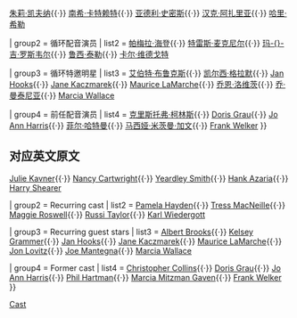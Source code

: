 <noinclude>{{NoteTA|G1=Simpsons}}</noinclude>
{{Navbox
| name  = Simpsons cast
|state   = 
| title = 《[[辛普森一家]]》[[辛普森一家配音演员列表|配音演员列表]]
| titlestyle = background: #FADA00
| style = width:75%;
| groupstyle = background: #FAEB86
| evenstyle = background: #FFFEF1

| group1 = 主要配音演员
| list1  =  [[丹·卡斯泰拉内塔]]{{·}} [[朱莉·凯夫纳]]{{·}} [[南希·卡特赖特]]{{·}} [[亚德利·史密斯]]{{·}} [[汉克·阿扎里亚]]{{·}} [[哈里·希勒]]

| group2 = 循环配音演员
| list2 = [[帕梅拉·海登]]{{·}} [[特雷斯·麦克尼尔]]{{·}} [[玛吉·罗斯韦尔|玛-{}-吉·罗斯韦尔]]{{·}} [[鲁西·泰勒]]{{·}} [[卡尔·维德戈特]]

| group3 = 循环特邀明星
| list3 = <!--Keep it to guests with over five appearances.-->[[艾伯特·布鲁克斯]]{{·}} [[凯尔西·格拉默]]{{·}} [[Jan Hooks]]{{·}} [[Jane Kaczmarek]]{{·}} [[Maurice LaMarche]]{{·}} [[乔恩·洛维茨]]{{·}} [[乔·曼泰尼亚]]{{·}} [[Marcia Wallace]]

| group4 = 前任配音演员
| list4 = [[克里斯托弗·柯林斯]]{{·}} [[Doris Grau]]{{·}} [[Jo Ann Harris]]{{·}} [[菲尔·哈特曼]]{{·}} [[马西娅·米茨曼·加文]]{{·}} [[Frank Welker]]
}}<noinclude>
[[Category:辛普森一家模板|Cast]]

== 对应英文原文 ==
{{Navbox
| name  = Simpsons cast
|state   = 
| title = ''[[The Simpsons]]'' [[List of cast members of The Simpsons|cast members]]
| titlestyle = background: #FADA00
| style = width:75%;
| groupstyle = background: #FAEB86
| evenstyle = background: #FFFEF1

| group1 = Main cast
| list1  =  [[Dan Castellaneta]]{{·}} [[Julie Kavner]]{{·}} [[Nancy Cartwright]]{{·}} [[Yeardley Smith]]{{·}} [[Hank Azaria]]{{·}} [[Harry Shearer]]

| group2 = Recurring cast
| list2 = [[Pamela Hayden]]{{·}} [[Tress MacNeille]]{{·}} [[Maggie Roswell]]{{·}} [[Russi Taylor]]{{·}} [[Karl Wiedergott]]

| group3 = Recurring guest stars
| list3 = <!--Keep it to guests with over five appearances.-->[[Albert Brooks]]{{·}} [[Kelsey Grammer]]{{·}} [[Jan Hooks]]{{·}} [[Jane Kaczmarek]]{{·}} [[Maurice LaMarche]]{{·}} [[Jon Lovitz]]{{·}} [[Joe Mantegna]]{{·}} [[Marcia Wallace]]

| group4 = Former cast
| list4 = [[Christopher Collins]]{{·}} [[Doris Grau]]{{·}} [[Jo Ann Harris]]{{·}} [[Phil Hartman]]{{·}} [[Marcia Mitzman Gaven]]{{·}} [[Frank Welker]]
}}
</noinclude>